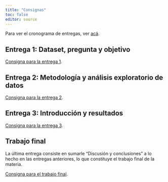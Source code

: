 ```yaml
---
title: "Consignas"
toc: false
editor: source
---
```


Para ver el cronograma de entregas, ver [acá](cronograma.html).

## Entrega 1: Dataset, pregunta y objetivo

[Consigna para la entrega 1](https://docs.google.com/document/d/1I1NpHZw5F2im_ZbcgoVypGRu_CeZjOXY-Wbnpgpeva4/edit?usp=drive_link).

## Entrega 2: Metodología y análisis exploratorio de datos

[Consigna para la entrega 2](https://docs.google.com/document/d/1tsxfyUE4ilfHz6C5R9NuzefETMx1YeGlGtq8DKafDew/edit?usp=drive_link).

## Entrega 3: Introducción y resultados

[Consigna para la entrega 3](https://docs.google.com/document/d/1EBQ8dQUoyEgO4mg4CxxnKLyJbW21eJ69TDIcLkAvfrE/edit?usp=sharing).

## Trabajo final

La última entrega consiste en sumarle "Discusión y conclusiones" a lo hecho en las entregas anteriores, lo que constituye el trabajo final de la materia.

[Consigna para el trabajo final](https://docs.google.com/document/d/1b_dq6vqPHRfhvn9gjva1xn2Ttn09uOW6bm6y2L5i22U/edit?usp=sharing).


